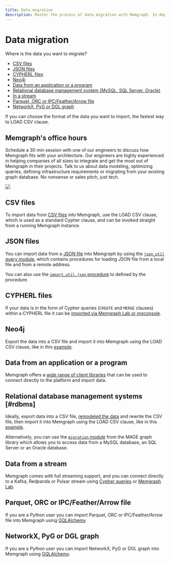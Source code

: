 ```yaml
---
title: Data migration
description: Master the process of data migration with Memgraph. In-depth documentation outlining the necessary steps for effective graph computing.
---
```


 
# Data migration

Where is the data you want to migrate?
- [CSV files](#csv-files)
- [JSON files](#json-files)
- [CYPHERL files](#cypherl-files)
- [Neo4j](#neo4j)
- [Data from an application or a program](#data-from-an-application-or-a-program)
- [Relational database management system (MySQL, SQL Server, Oracle)](#rdbms)
- [In a stream](#data-from-a-stream)
- [Parquet, ORC or IPC/Feather/Arrow file](#parquet-orc-or-ipcfeatherarrow-file)
- [NetworkX, PyG or DGL graph](#networkx-pyg-or-dgl-graph)

<Callout>

If you can choose the format of the data you want to import, the fastest way to
LOAD CSV clause. 

</Callout>

## Memgraph's office hours

Schedule a 30 min session with one of our engineers to discuss how Memgraph fits
with your architecture. Our engineers are highly experienced in helping
companies of all sizes to integrate and get the most out of Memgraph in their
projects. Talk to us about data modeling, optimizing queries, defining
infrastructure requirements or migrating from your existing graph database. No
nonsense or sales pitch, just tech.

![](/pages/getting-started/memgraph-office-hours.svg)

<Cards>
  <Card
    title="Book a call"
    href="https://memgraph.com/office-hours"
  />
</Cards>

## CSV files

To import data from [CSV files](/data-migration/csv) into Memgraph, use the LOAD
CSV clause, which is used as a standard Cypher clause, and can be invoked
straight from a running Memgraph instance.

## JSON files

You can import data from a [JSON file](/data-migration/json) into Memgraph
by using the [`json_util` query
module](/advanced-algorithms/available-algorithms/json_util), which contains
procedures for loading JSON file from a local file and from a remote address.

You can also use the [`import_util.json`
procedure](/advanced-algorithms/available-algorithms/import_util#jsonpath) to
defined by the procedure. 

## CYPHERL files

If your data is in the form of Cypher queries (`CREATE` and `MERGE` clauses)
within a CYPHERL file it can be [imported via Memgraph
Lab or mgconsole](/data-migration/cypherl).

## Neo4j

Export the data into a CSV file and import it into Memgraph using the LOAD CSV
clause, like in this [example](/data-migration/migrate-from-neo4j). 

## Data from an application or a program

Memgraph offers a [wide range of client libraries](/client-libraries) that
can be used to connect directly to the platform and import data.

## Relational database management systems [#rdbms]

Ideally, export data into a CSV file, [remodeled the
data](/fundamentals/graph-modeling) and rewrite the CSV file, then import it
into Memgraph using the LOAD CSV clause, like in this
[example](/data-migration/migrate-from-rdbms). 

Alternatively, you can use the [`migration`
module](/advanced-algorithms/available-algorithms/migrate) from the MAGE graph
library which allows you to access data from a MySQL database, an SQL Server or
an Oracle database. 

## Data from a stream

Memgraph comes with full streaming support, and you can connect directly to a
Kafka, Redpanda or Pulsar stream using [Cypher
queries](/data-streams/manage-streams-query) or [Memgraph
Lab](/data-streams/manage-streams-lab).

## Parquet, ORC or IPC/Feather/Arrow file

If you are a Python user you can import Parquet, ORC or IPC/Feather/Arrow file
into Memgraph using [GQLAlchemy](https://memgraph.github.io/gqlalchemy/how-to-guides/loaders/import-table-data-to-graph-database/).

## NetworkX, PyG or DGL graph

If you are a Python user you can import NetworkX, PyG or DGL graph into Memgraph
using [GQLAlchemy](https://memgraph.github.io/gqlalchemy/how-to-guides/translators/import-python-graphs/).